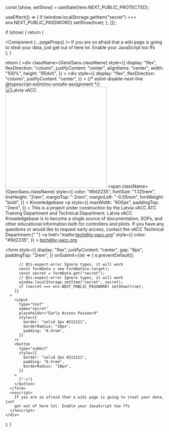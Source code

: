 

  const [show, setShow] = useState(!env.NEXT_PUBLIC_PROTECTED);

  useEffect(() => {
    if (window.localStorage.getItem("secret") === env.NEXT_PUBLIC_PASSWORD)
      setShow(true);
  }, []);

  if (show) {
    return (
      <div className={GeistSans.className}>
        <Component {...pageProps} />
        <noscript>
          If you are so afraid that a wiki page is going to steal your data,
          just get out of here lol. Enable your JavaScript too ffs
        </noscript>
      </div>
    );
  }

  return (
    <div
      className={GeistSans.className}
      style={{
        display: "flex",
        flexDirection: "column",
        justifyContent: "center",
        alignItems: "center",
        width: "100%",
        height: "95dvh",
      }}
    >
      <div
        style={{
          display: "flex",
          flexDirection: "column",
          justifyContent: "center",
        }}
      >
        {/* eslint-disable-next-line @typescript-eslint/no-unsafe-assignment */}
        <Image src={logo_light} alt="Latvia vACC" width="320" />
        <span
          className={OpenSans.className}
          style={{
            color: "#9d2235",
            fontSize: "1.125rem",
            lineHeight: "2rem",
            marginTop: "-2rem",
            marginLeft: "-0.05rem",
            fontWeight: "bold",
          }}
        >
          Knowledgebase
        </span>
      </div>
      <p
        style={{
          maxWidth: "600px",
          paddingTop: "2rem",
        }}
      >
        This is a project under construction by the Latvia vACC ATC Training
        Department and Technical Department. Latvia vACC Knowledgebase is to
        become a single source of documentation, SOPs, and other educational
        information both for controllers and pilots. If you have any questions
        or would like to request early access, contact the vACC Technical
        Department:{" "}
        <a
          href="mailto:tech@lv-vacc.org"
          style={{
            color: "#9d2235",
          }}
        >
          tech@lv-vacc.org
        </a>
      </p>
      <form
        style={{
          display: "flex",
          justifyContent: "center",
          gap: "8px",
          paddingTop: "2rem",
        }}
        onSubmit={(e) => {
          e.preventDefault();

          // @ts-expect-error Ignore types, it will work
          const formData = new FormData(e.target);
          const secret = formData.get("secret");
          // @ts-expect-error Ignore types, it will work
          window.localStorage.setItem("secret", secret);
          if (secret === env.NEXT_PUBLIC_PASSWORD) setShow(true);
        }}
      >
        <input
          type="text"
          name="secret"
          placeholder="Early Access Password"
          style={{
            border: "solid 2px #212121",
            borderRadius: "10px",
            padding: "0.5rem",
          }}
        />
        <button
          type="submit"
          style={{
            border: "solid 2px #212121",
            padding: "0.5rem",
            borderRadius: "10px",
          }}
        >
          {"->"}
        </button>
      </form>
      <noscript>
        If you are so afraid that a wiki page is going to steal your data, just
        get out of here lol. Enable your JavaScript too ffs
      </noscript>
    </div>
  );
}
